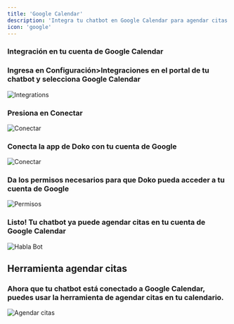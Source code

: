 ```yaml
---
title: 'Google Calendar'
description: 'Integra tu chatbot en Google Calendar para agendar citas.'
icon: 'google'
---
```

### Integración en tu cuenta de Google Calendar

<Steps>
    <Step>
        <h3>Ingresa en Configuración>Integraciones en el portal de tu chatbot y selecciona Google Calendar </h3>
       <Frame>
  <img src="/images/google-calendar.png" alt="Integrations" />
</Frame>
    </Step>
 <Step>
        <h3>Presiona en Conectar</h3>
       <Frame>
  <img src="/images/boton-gc.png" alt="Conectar" />
</Frame>
    </Step>
     <Step>
        <h3>Conecta la app de Doko con tu cuenta de Google</h3>
       <Frame>
  <img src="/images/cuenta-gc.png" alt="Conectar" />
</Frame>
    </Step>
    <Step>
        <h3>Da los permisos necesarios para que Doko pueda acceder a tu cuenta de Google</h3>
       <Frame>
  <img src="/images/permisos.png" alt="Permisos" />
 
</Frame>
    </Step>
    <Step>
        <h3>Listo! Tu chatbot ya puede agendar citas en tu cuenta de Google Calendar </h3>
       <Frame>
  <img src="/images/conectado-gc.png" alt="Habla Bot" />
</Frame>
    </Step>
</Steps>


## Herramienta agendar citas

### Ahora que tu chatbot está conectado a Google Calendar, puedes usar la herramienta de agendar citas en tu calendario.

<Frame>
  <img src="/images/agendar-gc.png" alt="Agendar citas" />
</Frame>
